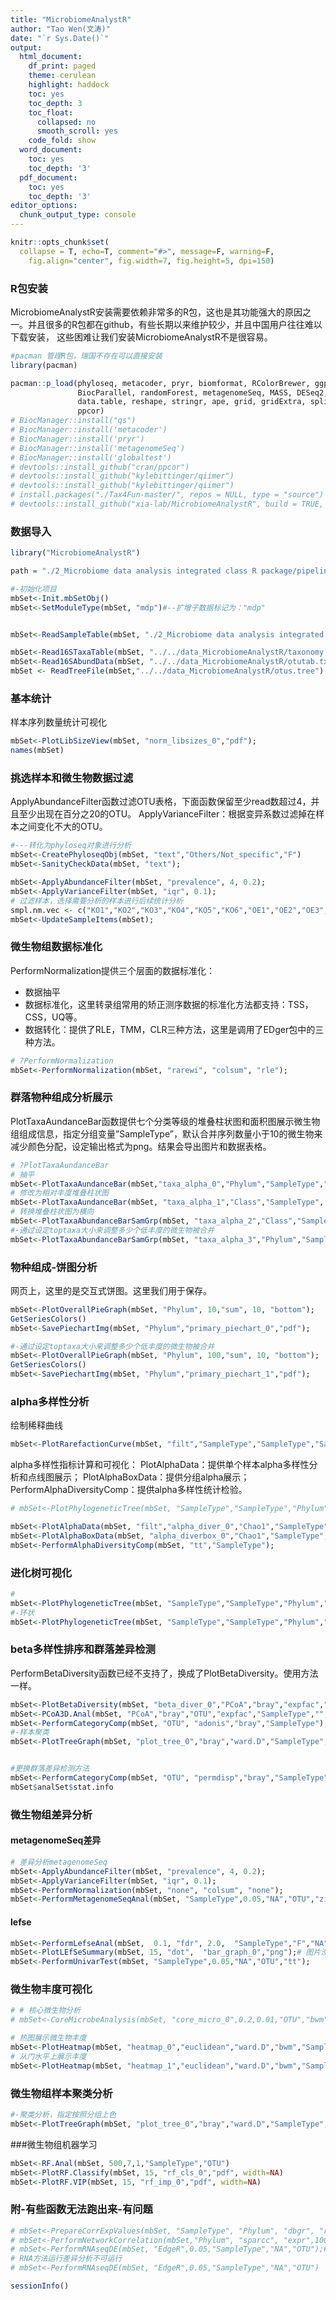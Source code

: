 ```yaml
---
title: "MicrobiomeAnalystR"
author: "Tao Wen(文涛)"
date: "`r Sys.Date()`"
output:
  html_document:
    df_print: paged
    theme: cerulean
    highlight: haddock
    toc: yes
    toc_depth: 3
    toc_float:
      collapsed: no
      smooth_scroll: yes
    code_fold: show
  word_document:
    toc: yes
    toc_depth: '3'
  pdf_document:
    toc: yes
    toc_depth: '3'
editor_options: 
  chunk_output_type: console
---
```



```r
knitr::opts_chunk$set(
  collapse = T, echo=T, comment="#>", message=F, warning=F,
	fig.align="center", fig.width=7, fig.height=5, dpi=150)
```



### R包安装

MicrobiomeAnalystR安装需要依赖非常多的R包，这也是其功能强大的原因之一。并且很多的R包都在github，有些长期以来维护较少，并且中国用户往往难以下载安装，
这些困难让我们安装MicrobiomeAnalystR不是很容易。


```R

#pacman 管理R包，瑞国不存在可以直接安装
library(pacman)

pacman::p_load(phyloseq, metacoder, pryr, biomformat, RColorBrewer, ggplot2, gplots, Cairo, igraph,
               BiocParallel, randomForest, metagenomeSeq, MASS, DESeq2, vegan, RJSONIO, ggfortify, pheatmap, xtable, genefilter,
               data.table, reshape, stringr, ape, grid, gridExtra, splitstackshape, edgeR, globaltest, R.utils, viridis, ggrepel,
               ppcor)
# BiocManager::install("qs")
# BiocManager::install('metacoder')
# BiocManager::install('pryr')
# BiocManager::install('metagenomeSeq')
# BiocManager::install('globaltest')
# devtools::install_github("cran/ppcor")
# devtools::install_github("kylebittinger/qiimer")
# devtools::install_github("kylebittinger/qiimer")
# install.packages("./Tax4Fun-master/", repos = NULL, type = "source")
# devtools::install_github("xia-lab/MicrobiomeAnalystR", build = TRUE, build_opts = c("--no-resave-data", "--no-manual"))

```



### 数据导入

```R

library("MicrobiomeAnalystR")

path = "./2_Microbiome data analysis integrated class R package/pipeline/03.MicrobiomeAnalystR/"

#-初始化项目
mbSet<-Init.mbSetObj()
mbSet<-SetModuleType(mbSet, "mdp")#--扩增子数据标记为："mdp"


mbSet<-ReadSampleTable(mbSet, "./2_Microbiome data analysis integrated class R package//data_MicrobiomeAnalystR/map.txt");

mbSet<-Read16STaxaTable(mbSet, "../../data_MicrobiomeAnalystR/taxonomy.txt");
mbSet<-Read16SAbundData(mbSet, "../../data_MicrobiomeAnalystR/otutab.txt","text","Others/Not_specific","T");
mbSet <- ReadTreeFile(mbSet,"../../data_MicrobiomeAnalystR/otus.tree")


```

### 基本统计

样本序列数量统计可视化

```R
mbSet<-PlotLibSizeView(mbSet, "norm_libsizes_0","pdf");
names(mbSet)
```

### 挑选样本和微生物数据过滤

ApplyAbundanceFilter函数过滤OTU表格，下面函数保留至少read数超过4，并且至少出现在百分之20的OTU。
ApplyVarianceFilter：根据变异系数过滤掉在样本之间变化不大的OTU。

```R
#---转化为phyloseq对象进行分析
mbSet<-CreatePhyloseqObj(mbSet, "text","Others/Not_specific","F")
mbSet<-SanityCheckData(mbSet, "text");

mbSet<-ApplyAbundanceFilter(mbSet, "prevalence", 4, 0.2);
mbSet<-ApplyVarianceFilter(mbSet, "iqr", 0.1);
# 过滤样本，选择需要分析的样本进行后续统计分析
smpl.nm.vec <- c("KO1","KO2","KO3","KO4","KO5","KO6","OE1","OE2","OE3","OE4","OE5","OE6","WT1","WT2","WT3","WT4","WT5","WT6")
mbSet<-UpdateSampleItems(mbSet);


```

### 微生物组数据标准化

PerformNormalization提供三个层面的数据标准化：

- 数据抽平
- 数据标准化，这里转录组常用的矫正测序数据的标准化方法都支持：TSS，CSS，UQ等。
- 数据转化：提供了RLE，TMM，CLR三种方法，这里是调用了EDger包中的三种方法。

```R
# ?PerformNormalization
mbSet<-PerformNormalization(mbSet, "rarewi", "colsum", "rle");
```


### 群落物种组成分析展示

PlotTaxaAundanceBar函数提供七个分类等级的堆叠柱状图和面积图展示微生物组组成信息，指定分组变量"SampleType"，默认合并序列数量小于10的微生物来减少颜色分配，设定输出格式为png。结果会导出图片和数据表格。

```R
# ?PlotTaxaAundanceBar
# 抽平
mbSet<-PlotTaxaAundanceBar(mbSet,"taxa_alpha_0","Phylum","SampleType","null","barraw",10,"set3","sum",10, "bottom", "F",format ="pdf");
# 修改为相对丰度堆叠柱状图
mbSet<-PlotTaxaAundanceBar(mbSet, "taxa_alpha_1","Class","SampleType", "none", "barnorm",10, "set3","sum",10, "bottom", "F", "pdf");
# 转换堆叠柱状图为横向
mbSet<-PlotTaxaAbundanceBarSamGrp(mbSet, "taxa_alpha_2","Class","SampleType", "none", "barnorm",10,"set3","med", 10, "bottom", "F", "pdf");
#-通过设定toptaxa大小来调整多少个低丰度的微生物被合并
mbSet<-PlotTaxaAbundanceBarSamGrp(mbSet, "taxa_alpha_3","Phylum","SampleType", "none", "barnorm",1000,"set3","med", 10, "bottom", "F", "pdf")

```

### 物种组成-饼图分析

网页上，这里的是交互式饼图。这里我们用于保存。

```R
mbSet<-PlotOverallPieGraph(mbSet, "Phylum", 10,"sum", 10, "bottom");
GetSeriesColors()
mbSet<-SavePiechartImg(mbSet, "Phylum","primary_piechart_0","pdf");

#-通过设定toptaxa大小来调整多少个低丰度的微生物被合并
mbSet<-PlotOverallPieGraph(mbSet, "Phylum", 100,"sum", 10, "bottom");
GetSeriesColors()
mbSet<-SavePiechartImg(mbSet, "Phylum","primary_piechart_1","pdf");
```

### alpha多样性分析

绘制稀释曲线

```R
mbSet<-PlotRarefactionCurve(mbSet, "filt","SampleType","SampleType","SampleType","5","rarefaction_curve_0","pdf");

```

alpha多样性指标计算和可视化：
PlotAlphaData：提供单个样本alpha多样性分析和点线图展示；
PlotAlphaBoxData：提供分组alpha展示；
PerformAlphaDiversityComp：提供alpha多样性统计检验。


```R
# mbSet<-PlotPhylogeneticTree(mbSet, "SampleType","SampleType","Phylum","rectangular","phylogenetic_tree_0","png");

mbSet<-PlotAlphaData(mbSet, "filt","alpha_diver_0","Chao1","SampleType","OTU", "default", "pdf");
mbSet<-PlotAlphaBoxData(mbSet, "alpha_diverbox_0","Chao1","SampleType","default", "pdf");
mbSet<-PerformAlphaDiversityComp(mbSet, "tt","SampleType");

```


### 进化树可视化

```R
#
mbSet<-PlotPhylogeneticTree(mbSet, "SampleType","SampleType","Phylum","rectangular","phylogenetic_tree_0","pdf");
#-环状
mbSet<-PlotPhylogeneticTree(mbSet, "SampleType","SampleType","Phylum","radial","phylogenetic_tree_1","pdf");

```

### beta多样性排序和群落差异检测

PerformBetaDiversity函数已经不支持了，换成了PlotBetaDiversity。使用方法一样。

```R

mbSet<-PlotBetaDiversity(mbSet, "beta_diver_0","PCoA","bray","expfac","SampleType","none","OTU","","Chao1", "yes", "pdf", 72, "default");#
mbSet<-PCoA3D.Anal(mbSet, "PCoA","bray","OTU","expfac","SampleType","","Chao1","beta_diver3d_0.json")
mbSet<-PerformCategoryComp(mbSet, "OTU", "adonis","bray","SampleType");
#-样本聚类
mbSet<-PlotTreeGraph(mbSet, "plot_tree_0","bray","ward.D","SampleType","OTU", "default", "pdf");


#更换群落差异检测方法
mbSet<-PerformCategoryComp(mbSet, "OTU", "permdisp","bray","SampleType");
mbSet$analSet$stat.info
```



### 微生物组差异分析


#### metagenomeSeq差异

```R


# 差异分析metagenomeSeq
mbSet<-ApplyAbundanceFilter(mbSet, "prevalence", 4, 0.2);
mbSet<-ApplyVarianceFilter(mbSet, "iqr", 0.1);
mbSet<-PerformNormalization(mbSet, "none", "colsum", "none");
mbSet<-PerformMetagenomeSeqAnal(mbSet, "SampleType",0.05,"NA","OTU","zigfit");

```


#### lefse


```R

mbSet<-PerformLefseAnal(mbSet,  0.1, "fdr", 2.0,  "SampleType","F","NA","OTU");
mbSet<-PlotLEfSeSummary(mbSet, 15, "dot",  "bar_graph_0","png");# 图片没有内容
mbSet<-PerformUnivarTest(mbSet, "SampleType",0.05,"NA","OTU","tt");

```



###  微生物丰度可视化

```R
# # 核心微生物分析
# mbSet<-CoreMicrobeAnalysis(mbSet, "core_micro_0",0.2,0.01,"OTU","bwm","overview", "all_samples", "SampleType", "null", "pdf");

# 热图展示微生物丰度
mbSet<-PlotHeatmap(mbSet, "heatmap_0","euclidean","ward.D","bwm","SampleType","OTU","overview","F", "pdf","T","F");
# 从门水平上展示丰度
mbSet<-PlotHeatmap(mbSet, "heatmap_1","euclidean","ward.D","bwm","SampleType","Phylum","overview","F", "pdf","T","F");

```

### 微生物组样本聚类分析

```R
#-聚类分析，指定按照分组上色
mbSet<-PlotTreeGraph(mbSet, "plot_tree_0","bray","ward.D","SampleType","OTU", "default", "pdf");

```


###微生物组机器学习

```R
mbSet<-RF.Anal(mbSet, 500,7,1,"SampleType","OTU")
mbSet<-PlotRF.Classify(mbSet, 15, "rf_cls_0","pdf", width=NA)
mbSet<-PlotRF.VIP(mbSet, 15, "rf_imp_0","pdf", width=NA)

```



### 附-有些函数无法跑出来-有问题


```R

# mbSet<-PrepareCorrExpValues(mbSet, "SampleType", "Phylum", "dbgr", "reingold-tilford", "all", "0.05")# 没有这个函数
# mbSet<-PerformNetworkCorrelation(mbSet,"Phylum", "sparcc", "expr",100, 0.05, 0.3, "mean", "cor_net_0.json")# 报错
# mbSet<-PerformRNAseqDE(mbSet, "EdgeR",0.05,"SampleType","NA","OTU");# 报错
# RNA方法运行差异分析不可运行
# mbSet<-PerformRNAseqDE(mbSet, "EdgeR",0.05,"SampleType","NA","OTU")
```


```R
sessionInfo()
```
